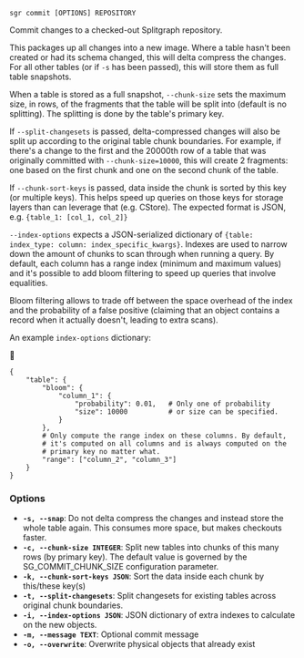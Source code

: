 
```sgr commit [OPTIONS] REPOSITORY```

Commit changes to a checked-out Splitgraph repository.

This packages up all changes into a new image. Where a table hasn't been created or had its schema changed,
this will delta compress the changes. For all other tables (or if ``-s`` has been passed), this will
store them as full table snapshots.

When a table is stored as a full snapshot, `--chunk-size` sets the maximum size, in rows, of the fragments
that the table will be split into (default is no splitting). The splitting is done by the
table's primary key.

If `--split-changesets` is passed, delta-compressed changes will also be split up according to the original
table chunk boundaries. For example, if there's a change to the first and the 20000th row of a table that was
originally committed with `--chunk-size=10000`, this will create 2 fragments: one based on the first chunk
and one on the second chunk of the table.

If `--chunk-sort-keys` is passed, data inside the chunk is sorted by this key (or multiple keys).
This helps speed up queries on those keys for storage layers than can leverage that (e.g. CStore). The expected format is JSON, e.g. `{table_1: [col_1, col_2]}`

`--index-options` expects a JSON-serialized dictionary of `{table: index_type: column: index_specific_kwargs}`.
Indexes are used to narrow down the amount of chunks to scan through when running a query. By default, each column
has a range index (minimum and maximum values) and it's possible to add bloom filtering to speed up queries that
involve equalities.

Bloom filtering allows to trade off between the space overhead of the index and the probability of a false
positive (claiming that an object contains a record when it actually doesn't, leading to extra scans).

An example `index-options` dictionary:


```
{
    "table": {
        "bloom": {
            "column_1": {
                "probability": 0.01,   # Only one of probability
                "size": 10000          # or size can be specified.
            }
        },
        # Only compute the range index on these columns. By default,
        # it's computed on all columns and is always computed on the
        # primary key no matter what.
        "range": ["column_2", "column_3"]
    }
}
```

### Options

  * **`-s, --snap`**: Do not delta compress the changes and instead store the whole table again. This consumes more space, but makes checkouts faster.
  * **`-c, --chunk-size INTEGER`**: Split new tables into chunks of this many rows (by primary key). The default value is governed by the SG_COMMIT_CHUNK_SIZE configuration parameter.
  * **`-k, --chunk-sort-keys JSON`**: Sort the data inside each chunk by this/these key(s)
  * **`-t, --split-changesets`**: Split changesets for existing tables across original chunk boundaries.
  * **`-i, --index-options JSON`**: JSON dictionary of extra indexes to calculate on the new objects.
  * **`-m, --message TEXT`**: Optional commit message
  * **`-o, --overwrite`**: Overwrite physical objects that already exist

